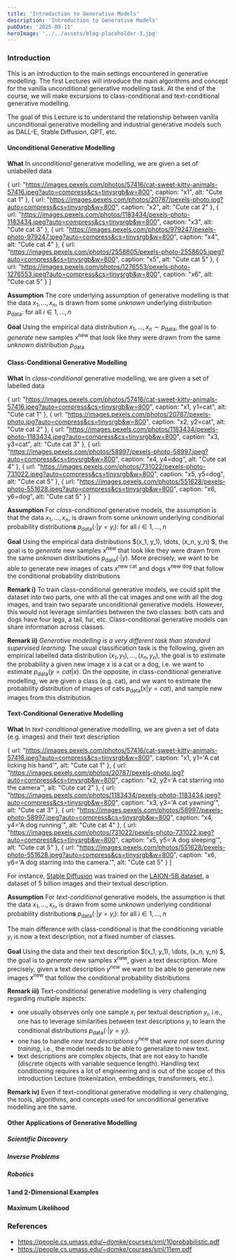 ```yaml
---
title: 'Introduction to Generative Models'
description: 'Introduction to Generative Models'
pubDate: '2025-09-11'
heroImage: '../../assets/blog-placeholder-3.jpg'
---
```




### Introduction

This is an introduction to the main settings encountered in generative modelling. The first Lectures will introduce the main algorithms and concept for the vanilla unconditional generative modelling task.
At the end of the course, we will make excursions to class-conditional and text-conditional generative modelling.

The goal of this Lecture is to understand the relationship between vanilla unconditional generative modelling and industrial generative models such as DALL-E, Stable Diffusion, GPT, etc.


#### Unconditional Generative Modelling

**What** In *unconditional* generative modelling, we are given a set of unlabelled data

<T block v='text("Data: ") underbrace({x_1, x_2, x_3,dots, x_n}, n "observations") in bb(R)^d .' />

  {
    url: "https://images.pexels.com/photos/57416/cat-sweet-kitty-animals-57416.jpeg?auto=compress&cs=tinysrgb&w=800",
    caption: "x1",
    alt: "Cute cat 1"
  },
  {
    url: "https://images.pexels.com/photos/20787/pexels-photo.jpg?auto=compress&cs=tinysrgb&w=800",
    caption: "x2",
    alt: "Cute cat 2"
  },
  {
    url: "https://images.pexels.com/photos/1183434/pexels-photo-1183434.jpeg?auto=compress&cs=tinysrgb&w=800",
    caption: "x3",
    alt: "Cute cat 3"
  },
  {
    url: "https://images.pexels.com/photos/979247/pexels-photo-979247.jpeg?auto=compress&cs=tinysrgb&w=800",
    caption: "x4",
    alt: "Cute cat 4"
  },
  {
    url: "https://images.pexels.com/photos/2558605/pexels-photo-2558605.jpeg?auto=compress&cs=tinysrgb&w=800",
    caption: "x5",
    alt: "Cute cat 5"
  },
  {
    url: "https://images.pexels.com/photos/1276553/pexels-photo-1276553.jpeg?auto=compress&cs=tinysrgb&w=800",
    caption: "x6",
    alt: "Cute cat 5"
  }
]

<TypicalGallery data={catGallery} caption="A dataset of cat photos (source, Pexels.com)." />



**Assumption** The core underlying assumption of generative modelling is that the data $x_1, \dots, x_n$, is drawn from some *unknown* underlying distribution $p_{\mathrm{data}}$: for all $i \in 1, \dots, n$

<T block v='x_i ~ underbrace(p_"data", "unknown") .' />

**Goal** Using the empirical data distribution $x_1, \dots, x_n \sim p_{\mathrm{data}}$, the goal is to *generate* new samples $x^{\text{new}}$ that look like they were drawn from the same *unknown* distribution $p_{\mathrm{data}}$


<T block v='x^"new" ~ p_"data" .' />


#### Class-Conditional Generative Modelling

**What** In *class-conditional* generative modelling, we are given a set of labelled data

<T block v='text("Data: ") underbrace({(x_1, y_1),dots, (x_n, y_n)}, n "labelled observations") in bb(R)^d times bb(R) .' />


  {
    url: "https://images.pexels.com/photos/57416/cat-sweet-kitty-animals-57416.jpeg?auto=compress&cs=tinysrgb&w=800",
    caption: "x1, y1=cat",
    alt: "Cute cat 1"
  },
  {
    url: "https://images.pexels.com/photos/20787/pexels-photo.jpg?auto=compress&cs=tinysrgb&w=800",
    caption: "x2, y2=cat",
    alt: "Cute cat 2"
  },
  {
    url: "https://images.pexels.com/photos/1183434/pexels-photo-1183434.jpeg?auto=compress&cs=tinysrgb&w=800",
    caption: "x3, y3=cat",
    alt: "Cute cat 3"
  },
  {
    url: "https://images.pexels.com/photos/58997/pexels-photo-58997.jpeg?auto=compress&cs=tinysrgb&w=800",
    caption: "x4, y4=dog",
    alt: "Cute cat 4"
  },
  {
    url: "https://images.pexels.com/photos/731022/pexels-photo-731022.jpeg?auto=compress&cs=tinysrgb&w=800",
    caption: "x5, y5=dog",
    alt: "Cute cat 5"
  },
  {
    url: "https://images.pexels.com/photos/551628/pexels-photo-551628.jpeg?auto=compress&cs=tinysrgb&w=800",
    caption: "x6, y6=dog",
    alt: "Cute cat 5"
  }
]

<TypicalGallery data={catDogGallery} caption="A labelled dataset of cat and dog photos (source, Pexels.com)." />



**Assumption** For *class-conditional* generative models, the assumption is that the data $x_1, \dots, x_n$, is drawn from some *unknown* underlying conditional probability distribution**s** $p_{\mathrm{data}}( \cdot | y = y_i)$: for all $i \in 1, \dots, n$

<T block v='x_i ~ underbrace(p_"data" (dot | y = y_i), "unknown"), y_i in {"cat", "dog"}.' />

**Goal** Using the empirical data distributions $(x_1, y_1), \dots, (x_n, y_n) $, the goal is to *generate* new samples $x^{\text{new}}$ that look like they were drawn from the same *unknown* distributions $p_{\mathrm{data}}(\cdot | y)$. More precisely, we want to be able to generate new images of cats $x^{\text{new cat}}$ and dogs $x^{\text{new dog}}$ that follow the conditional probability distributions


<T block v='x^"new cat" ~ p_"data" (dot | y="cat") ,' />
<T block v='x^"new dog" ~ p_"data" (dot | y="dog") .' />

**Remark i)**
To train class-conditional generative models, we could split the dataset into two parts, one with all the cat images and one with all the dog images, and train two separate unconditional generative models. However, this would not leverage similarities between the two classes: both cats and dogs have four legs, a tail, fur, etc. Class-conditional generative models can share information across classes.

**Remark ii)**
*Generative modelling is a very different task than standard supervised learning*. The usual classification task is the following, given an empirical labelled data distribution $(x_1, y_1), \dots, (x_n, y_n)$, the goal is to estimate the probability a given new image $x$ is a cat or a dog, i.e. we want to estimate $p_{\mathrm{data}}(y = cat | x)$.
On the opposite, in class-conditional generative modelling, we are given a class (e.g. cat), and we want to estimate the probability distribution of images of cats $p_{\mathrm{data}}(x | y = cat)$, and sample new images from this distribution.

#### Text-Conditional Generative Modelling

**What** In *text-conditional* generative modelling, we are given a set of data (e.g. images) and their text description

<T block v='text("Data: ") underbrace({(x_1, y_1),dots, (x_n, y_n)}, n "images" x_i "and their text description " y_i)  .' />


  {
    url: "https://images.pexels.com/photos/57416/cat-sweet-kitty-animals-57416.jpeg?auto=compress&cs=tinysrgb&w=800",
    caption: "x1, y1='A cat licking his hand'",
    alt: "Cute cat 1"
  },
  {
    url: "https://images.pexels.com/photos/20787/pexels-photo.jpg?auto=compress&cs=tinysrgb&w=800",
    caption: "x2, y2='A cat starring into the camera'",
    alt: "Cute cat 2"
  },
  {
    url: "https://images.pexels.com/photos/1183434/pexels-photo-1183434.jpeg?auto=compress&cs=tinysrgb&w=800",
    caption: "x3, y3='A cat yawning'",
    alt: "Cute cat 3"
  },
  {
    url: "https://images.pexels.com/photos/58997/pexels-photo-58997.jpeg?auto=compress&cs=tinysrgb&w=800",
    caption: "x4, y4='A dog running'",
    alt: "Cute cat 4"
  },
  {
    url: "https://images.pexels.com/photos/731022/pexels-photo-731022.jpeg?auto=compress&cs=tinysrgb&w=800",
    caption: "x5, y5='A dog sleeping'",
    alt: "Cute cat 5"
  },
  {
    url: "https://images.pexels.com/photos/551628/pexels-photo-551628.jpeg?auto=compress&cs=tinysrgb&w=800",
    caption: "x6, y6='A dog starring into the camera.'",
    alt: "Cute cat 5"
  }
]

<TypicalGallery data={catDogTextGallery} caption="A dataset of cat and dog photos, and their text description (source, Pexels.com)." />


For instance, [Stable Diffusion](https://stabledifffusion.com/) was trained on the [LAION-5B dataset](https://laion.ai/blog/laion-5b/), a dataset of 5 billion images and their textual description.

**Assumption** For *text-conditional* generative models, the assumption is that the data $x_1, \dots, x_n$, is drawn from some *unknown* underlying conditional probability distribution**s** $p_{\mathrm{data}}( \cdot | y = y_i)$: for all $i \in 1, \dots, n$

<T block v='x_i ~ underbrace(p_"data" (dot | y = y_i), "unknown"), y_i "is a text description".' />

The main difference with class-conditional is that the conditioning variable $y_i$ is now a text description, not a fixed number of classes.


**Goal** Using the data and their text description $(x_1, y_1), \dots, (x_n, y_n) $, the goal is to *generate* new samples $x^{\text{new}}$, given a text description.
More precisely, given a text description $y^{new}$ we want to be able to generate new images $x^{\text{new}}$ that follow the conditional probability distributions

<T block v='x^"new" ~ p_"data" (dot | y=y^"new") ,' />


**Remark iii)** Text-conditional generative modelling is very challenging regarding multiple aspects:
- one usually observes only one sample $x_i$ per textual description $y_i$, i.e., one has to leverage similarities between text descriptions $y_i$ to learn the conditional distributions $p_{\mathrm{data}}(\cdot | y=y_i)$.
- one has to handle *new text descriptions* $y^{new}$ that *were not seen during training*, i.e., the model needs to be able to generalize to new text.
- text descriptions are complex objects, that are not easy to handle (discrete objects with variable sequence length). Handling text conditioning requires a lot of engineering and is out of the scope of this introduction Lecture (tokenization, embeddings, transformers, etc.).

**Remark iv)** Even if text-conditional generative modelling is very challenging, the tools, algorithms, and concepts used for unconditional generative modelling are the same.

#### Other Applications of Generative Modelling

##### Scientific Discovery

##### Inverse Problems

##### Robotics

#### 1 and 2-Dimensional Examples

#### Maximum Likelihood

### References
- https://people.cs.umass.edu/~domke/courses/sml/10probabilistic.pdf
- https://people.cs.umass.edu/~domke/courses/sml/11em.pdf
